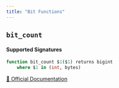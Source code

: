 ```yaml
---
title: "Bit Functions"
---
```


## `bit_count`

#### Supported Signatures
```sql
function bit_count $1($1) returns bigint
	where $1 in (int, bytes)
```
[🔗 Official Documentation](https://cloud.google.com/bigquery/docs/reference/standard-sql/functions-and-operators#bit_count)


